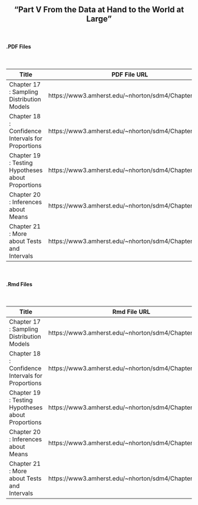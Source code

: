 <h2>
<center>
"Part V From the Data at Hand to the World at Large"
</center>
</h2>


</br>
<h4><right>.PDF Files</right></h4>
</br>

Title  | PDF File URL
------------- | -------------
Chapter 17 : Sampling Distribution Models | https://www3.amherst.edu/~nhorton/sdm4/Chapter17.pdf
Chapter 18 : Confidence Intervals for Proportions | https://www3.amherst.edu/~nhorton/sdm4/Chapter18.pdf
Chapter 19 : Testing Hypotheses about Proportions | https://www3.amherst.edu/~nhorton/sdm4/Chapter19.pdf
Chapter 20 : Inferences about Means | https://www3.amherst.edu/~nhorton/sdm4/Chapter20.pdf
Chapter 21 : More about Tests and Intervals | https://www3.amherst.edu/~nhorton/sdm4/Chapter21.pdf

</br>
<h4><right>.Rmd Files</right></h4>
</br>

Title  | Rmd File URL
------------- | -------------
Chapter 17 : Sampling Distribution Models | https://www3.amherst.edu/~nhorton/sdm4/Chapter17.Rmd
Chapter 18 : Confidence Intervals for Proportions | https://www3.amherst.edu/~nhorton/sdm4/Chapter18.Rmd
Chapter 19 : Testing Hypotheses about Proportions | https://www3.amherst.edu/~nhorton/sdm4/Chapter19.Rmd
Chapter 20 : Inferences about Means | https://www3.amherst.edu/~nhorton/sdm4/Chapter20.Rmd
Chapter 21 : More about Tests and Intervals | https://www3.amherst.edu/~nhorton/sdm4/Chapter21.Rmd